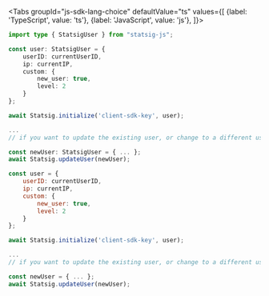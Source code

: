 
<Tabs
  groupId="js-sdk-lang-choice"
  defaultValue="ts"
  values={[
    {label: 'TypeScript', value: 'ts'},
    {label: 'JavaScript', value: 'js'},
  ]}>

  <TabItem value="ts">

```typescript
import type { StatsigUser } from "statsig-js";

const user: StatsigUser = {
    userID: currentUserID,
    ip: currentIP,
    custom: {
        new_user: true,
        level: 2
    }
};

await Statsig.initialize('client-sdk-key', user);

...
// if you want to update the existing user, or change to a different user, call updateUser

const newUser: StatsigUser = { ... };
await Statsig.updateUser(newUser);
```

  </TabItem>
  <TabItem value="js">

```jsx
const user = {
    userID: currentUserID,
    ip: currentIP,
    custom: {
        new_user: true,
        level: 2
    }
};

await Statsig.initialize('client-sdk-key', user);

...
// if you want to update the existing user, or change to a different user, call updateUser

const newUser = { ... };
await Statsig.updateUser(newUser);
```

  </TabItem>
</Tabs>
